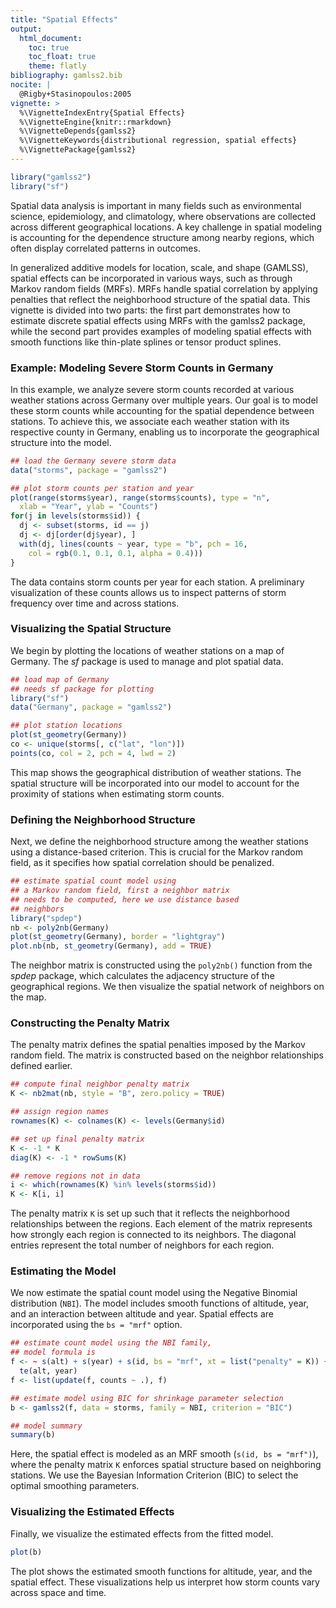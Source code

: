 ```yaml
---
title: "Spatial Effects"
output:
  html_document:
    toc: true
    toc_float: true
    theme: flatly
bibliography: gamlss2.bib
nocite: |
  @Rigby+Stasinopoulos:2005
vignette: >
  %\VignetteIndexEntry{Spatial Effects}
  %\VignetteEngine{knitr::rmarkdown}
  %\VignetteDepends{gamlss2}
  %\VignetteKeywords{distributional regression, spatial effects}
  %\VignettePackage{gamlss2}
---
```


```r
library("gamlss2")
library("sf")
```

Spatial data analysis is important in many fields such as environmental science, epidemiology,
and climatology, where observations are collected across different geographical locations.
A key challenge in spatial modeling is accounting for the dependence structure among nearby
regions, which often display correlated patterns in outcomes.

In generalized additive models for location, scale, and shape (GAMLSS), spatial effects can be
incorporated in various ways, such as through Markov random fields (MRFs). MRFs handle spatial
correlation by applying penalties that reflect the neighborhood structure of the spatial data.
This vignette is divided into two parts: the first part demonstrates how to estimate discrete
spatial effects using MRFs with the gamlss2 package, while the second part provides examples
of modeling spatial effects with smooth functions like thin-plate splines or tensor product splines.

### Example: Modeling Severe Storm Counts in Germany

In this example, we analyze severe storm counts recorded at various weather stations across
Germany over multiple years. Our goal is to model these storm counts while accounting for the
spatial dependence between stations. To achieve this, we associate each weather station with
its respective county in Germany, enabling us to incorporate the geographical structure into
the model.

```r
## load the Germany severe storm data
data("storms", package = "gamlss2")

## plot storm counts per station and year
plot(range(storms$year), range(storms$counts), type = "n",
  xlab = "Year", ylab = "Counts")
for(j in levels(storms$id)) {
  dj <- subset(storms, id == j)
  dj <- dj[order(dj$year), ]
  with(dj, lines(counts ~ year, type = "b", pch = 16,
    col = rgb(0.1, 0.1, 0.1, alpha = 0.4)))
}
```

The data contains storm counts per year for each station. A preliminary visualization
of these counts allows us to inspect patterns of storm frequency over time and across stations.

### Visualizing the Spatial Structure

We begin by plotting the locations of weather stations on a map of Germany. The _sf_ package is
used to manage and plot spatial data.

```r
## load map of Germany
## needs sf package for plotting
library("sf")
data("Germany", package = "gamlss2")

## plot station locations
plot(st_geometry(Germany))
co <- unique(storms[, c("lat", "lon")])
points(co, col = 2, pch = 4, lwd = 2)
```

This map shows the geographical distribution of weather stations. The spatial structure will
be incorporated into our model to account for the proximity of stations when estimating storm counts.

### Defining the Neighborhood Structure

Next, we define the neighborhood structure among the weather stations using a distance-based
criterion. This is crucial for the Markov random field, as it specifies how spatial
correlation should be penalized.

```r
## estimate spatial count model using
## a Markov random field, first a neighbor matrix
## needs to be computed, here we use distance based
## neighbors
library("spdep")
nb <- poly2nb(Germany)
plot(st_geometry(Germany), border = "lightgray")
plot.nb(nb, st_geometry(Germany), add = TRUE)
```

The neighbor matrix is constructed using the `poly2nb()` function from the _spdep_ package,
which calculates the adjacency structure of the geographical regions. We then visualize
the spatial network of neighbors on the map.

### Constructing the Penalty Matrix

The penalty matrix defines the spatial penalties imposed by the Markov random field.
The matrix is constructed based on the neighbor relationships defined earlier.

```r
## compute final neighbor penalty matrix
K <- nb2mat(nb, style = "B", zero.policy = TRUE)

## assign region names
rownames(K) <- colnames(K) <- levels(Germany$id)

## set up final penalty matrix
K <- -1 * K
diag(K) <- -1 * rowSums(K)

## remove regions not in data
i <- which(rownames(K) %in% levels(storms$id))
K <- K[i, i]
```

The penalty matrix `K` is set up such that it reflects the neighborhood relationships between the
regions. Each element of the matrix represents how strongly each region is connected to its
neighbors. The diagonal entries represent the total number of neighbors for each region.

### Estimating the Model

We now estimate the spatial count model using the Negative Binomial distribution (`NBI`).
The model includes smooth functions of altitude, year, and an interaction between altitude and year.
Spatial effects are incorporated using the `bs = "mrf"` option.

```r
## estimate count model using the NBI family,
## model formula is
f <- ~ s(alt) + s(year) + s(id, bs = "mrf", xt = list("penalty" = K)) +
  te(alt, year)
f <- list(update(f, counts ~ .), f)

## estimate model using BIC for shrinkage parameter selection
b <- gamlss2(f, data = storms, family = NBI, criterion = "BIC")
```

```r
## model summary
summary(b)
```

Here, the spatial effect is modeled as an MRF smooth (`s(id, bs = "mrf")`), where the penalty
matrix `K` enforces spatial structure based on neighboring stations. We use the
Bayesian Information Criterion (BIC) to select the optimal smoothing parameters.

### Visualizing the Estimated Effects

Finally, we visualize the estimated effects from the fitted model.

```r
plot(b)
```

The plot shows the estimated smooth functions for altitude, year, and the spatial effect.
These visualizations help us interpret how storm counts vary across space and time.

